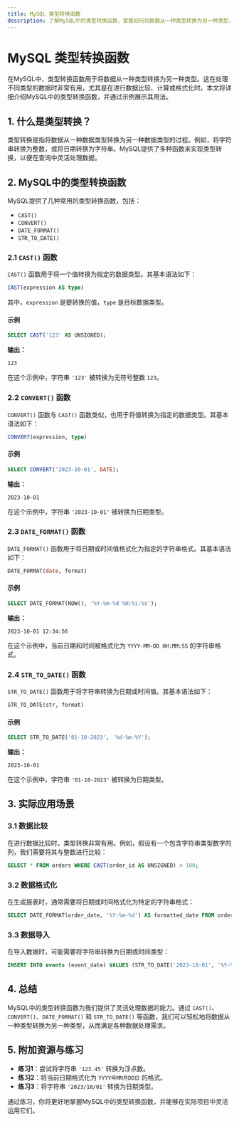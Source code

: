 ```yaml
---
title: MySQL 类型转换函数
description: 了解MySQL中的类型转换函数，掌握如何将数据从一种类型转换为另一种类型，并学习其在实际场景中的应用。
---
```


# MySQL 类型转换函数

在MySQL中，类型转换函数用于将数据从一种类型转换为另一种类型。这在处理不同类型的数据时非常有用，尤其是在进行数据比较、计算或格式化时。本文将详细介绍MySQL中的类型转换函数，并通过示例展示其用法。

## 1. 什么是类型转换？

类型转换是指将数据从一种数据类型转换为另一种数据类型的过程。例如，将字符串转换为整数，或将日期转换为字符串。MySQL提供了多种函数来实现类型转换，以便在查询中灵活处理数据。

## 2. MySQL中的类型转换函数

MySQL提供了几种常用的类型转换函数，包括：

- `CAST()`
- `CONVERT()`
- `DATE_FORMAT()`
- `STR_TO_DATE()`

### 2.1 `CAST()` 函数

`CAST()` 函数用于将一个值转换为指定的数据类型。其基本语法如下：

```sql
CAST(expression AS type)
```

其中，`expression` 是要转换的值，`type` 是目标数据类型。

#### 示例

```sql
SELECT CAST('123' AS UNSIGNED);
```

**输出：**

```
123
```

在这个示例中，字符串 `'123'` 被转换为无符号整数 `123`。

### 2.2 `CONVERT()` 函数

`CONVERT()` 函数与 `CAST()` 函数类似，也用于将值转换为指定的数据类型。其基本语法如下：

```sql
CONVERT(expression, type)
```

#### 示例

```sql
SELECT CONVERT('2023-10-01', DATE);
```

**输出：**

```
2023-10-01
```

在这个示例中，字符串 `'2023-10-01'` 被转换为日期类型。

### 2.3 `DATE_FORMAT()` 函数

`DATE_FORMAT()` 函数用于将日期或时间值格式化为指定的字符串格式。其基本语法如下：

```sql
DATE_FORMAT(date, format)
```

#### 示例

```sql
SELECT DATE_FORMAT(NOW(), '%Y-%m-%d %H:%i:%s');
```

**输出：**

```
2023-10-01 12:34:56
```

在这个示例中，当前日期和时间被格式化为 `YYYY-MM-DD HH:MM:SS` 的字符串格式。

### 2.4 `STR_TO_DATE()` 函数

`STR_TO_DATE()` 函数用于将字符串转换为日期或时间值。其基本语法如下：

```sql
STR_TO_DATE(str, format)
```

#### 示例

```sql
SELECT STR_TO_DATE('01-10-2023', '%d-%m-%Y');
```

**输出：**

```
2023-10-01
```

在这个示例中，字符串 `'01-10-2023'` 被转换为日期类型。

## 3. 实际应用场景

### 3.1 数据比较

在进行数据比较时，类型转换非常有用。例如，假设有一个包含字符串类型数字的列，我们需要将其与整数进行比较：

```sql
SELECT * FROM orders WHERE CAST(order_id AS UNSIGNED) > 100;
```

### 3.2 数据格式化

在生成报表时，通常需要将日期或时间格式化为特定的字符串格式：

```sql
SELECT DATE_FORMAT(order_date, '%Y-%m-%d') AS formatted_date FROM orders;
```

### 3.3 数据导入

在导入数据时，可能需要将字符串转换为日期或时间类型：

```sql
INSERT INTO events (event_date) VALUES (STR_TO_DATE('2023-10-01', '%Y-%m-%d'));
```

## 4. 总结

MySQL中的类型转换函数为我们提供了灵活处理数据的能力。通过 `CAST()`、`CONVERT()`、`DATE_FORMAT()` 和 `STR_TO_DATE()` 等函数，我们可以轻松地将数据从一种类型转换为另一种类型，从而满足各种数据处理需求。

## 5. 附加资源与练习

- **练习1**：尝试将字符串 `'123.45'` 转换为浮点数。
- **练习2**：将当前日期格式化为 `YYYY年MM月DD日` 的格式。
- **练习3**：将字符串 `'2023/10/01'` 转换为日期类型。

通过练习，你将更好地掌握MySQL中的类型转换函数，并能够在实际项目中灵活运用它们。